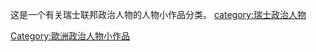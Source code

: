 {{hiddencat}}
这是一个有关瑞士联邦政治人物的人物小作品分类。
[[category:瑞士政治人物|category:瑞士政治人物]]
[[Category:歐洲政治人物小作品|Category:歐洲政治人物小作品]]